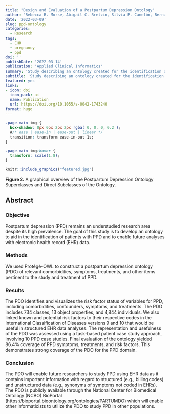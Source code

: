 ```yaml
---
title: "Design and Evaluation of a Postpartum Depression Ontology"
author: "Rebecca B. Morse, Abigail C. Bretzin, Silvia P. Canelón, Bernadette A. D'Alonzo, Andrea L. C. Schneider, and Mary R. Boland"
date: '2022-03-09'
slug: ppd-ontology
categories:
  - Research
tags:
  - EHR
  - pregnancy
  - ppd
doi: ''
publishDate: '2022-03-14'
publication: 'Applied Clinical Informatics'
summary: 'Study describing an ontology created for the identification of patients with postpartum depression.'
subtitle: 'Study describing an ontology created for the identification of patients with postpartum depression.'
featured: yes
links:
- icon: doi
  icon_pack: ai
  name: Publication
  url: https://doi.org/10.1055/s-0042-1743240
format: hugo
---
```


```css
.page-main img {
  box-shadow: 0px 0px 2px 2px rgba( 0, 0, 0, 0.2 );
  #/* ease | ease-in | ease-out | linear */
  transition: transform ease-in-out 1s;
}

.page-main img:hover {
  transform: scale(1.8);
}
```


```r
knitr::include_graphics("featured.jpg")
```
<p class="caption" style="text-align:left;"><b>Figure 2.</b> A graphical overview of the Postpartum Depression Ontology Superclasses and Direct Subclasses of the Ontology.</p>

## Abstract 

### Objective
Postpartum depression (PPD) remains an understudied research area despite its high prevalence. The goal of this study is to develop an ontology to aid in the identification of patients with PPD and to enable future analyses with electronic health record (EHR) data.

### Methods
We used Protégé-OWL to construct a postpartum depression ontology (PDO) of relevant comorbidities, symptoms, treatments, and other items pertinent to the study and treatment of PPD.

### Results
The PDO identifies and visualizes the risk factor status of variables for PPD, including comorbidities, confounders, symptoms, and treatments. The PDO includes 734 classes, 13 object properties, and 4,844 individuals. We also linked known and potential risk factors to their respective codes in the International Classification of Diseases versions 9 and 10 that would be useful in structured EHR data analyses. The representation and usefulness of the PDO was assessed using a task-based patient case study approach, involving 10 PPD case studies. Final evaluation of the ontology yielded 86.4% coverage of PPD symptoms, treatments, and risk factors. This demonstrates strong coverage of the PDO for the PPD domain.

### Conclusion
The PDO will enable future researchers to study PPD using EHR data as it contains important information with regard to structured (e.g., billing codes) and unstructured data (e.g., synonyms of symptoms not coded in EHRs). The PDO is publicly available through the National Center for Biomedical Ontology (NCBO) BioPortal (https://bioportal.bioontology.org/ontologies/PARTUMDO) which will enable other informaticists to utilize the PDO to study PPD in other populations.
